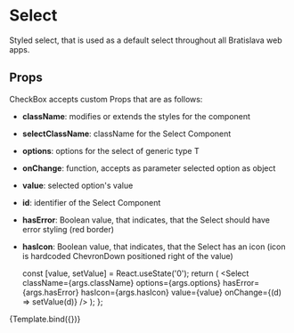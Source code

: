 
<Meta title="components/atoms/Select" decorators={[withDesign]} />

# Select

Styled select, that is used as a default select throughout all Bratislava web apps.

## Props

CheckBox accepts custom Props that are as follows:

- <b>className</b>: modifies or extends the styles for the component
- <b>selectClassName</b>: className for the Select Component
- <b>options</b>: options for the select of generic type T
- <b>onChange</b>: function, accepts as parameter selected option as object
- <b>value</b>: selected option's value
- <b>id</b>: identifier of the Select Component
- <b>hasError</b>: Boolean value, that indicates, that the Select should have
  error styling (red border)
- <b>hasIcon</b>: Boolean value, that indicates, that the Select has an icon
  (icon is hardcoded ChevronDown positioned right of the value)

  const [value, setValue] = React.useState('0');
  return (
    <Select
      className={args.className}
      options={args.options}
      hasError={args.hasError}
      hasIcon={args.hasIcon}
      value={value}
      onChange={(d) => setValue(d)}
    />
  );
};

<Canvas>
  <Story
    name="Select"
    parameters={{
      design: {
        type: 'figma',
        url: '',
      },
    }}
    args={{
      className: '',
      selectClassName: ' ',
      hasError: false,
      hasIcon: true,
      options: [
        { key: '0', title: 'Option 1' },
        { key: '1', title: 'Option 2' },
      ],
    }}
  >
    {Template.bind({})}
  </Story>
</Canvas>

<ArgsTable of={Select} />
